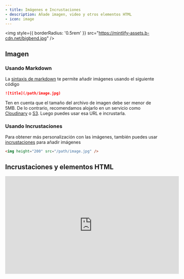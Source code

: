 ```yaml
---
- title: Imágenes e Incrustaciones
- description: Añade imagen, video y otros elementos HTML
- icon: image
---
```


<img style={{ borderRadius: '0.5rem' }} src="https://mintlify-assets.b-cdn.net/bigbend.jpg" />

## Imagen

### Usando Markdown

La [sintaxis de markdown](https://www.markdownguide.org/basic-syntax/#images) te permite añadir imágenes usando el siguiente código

```md
![title](/path/image.jpg)
```

Ten en cuenta que el tamaño del archivo de imagen debe ser menor de 5MB. De lo contrario, recomendamos alojarlo en un servicio como [Cloudinary](https://cloudinary.com/) o [S3](https://aws.amazon.com/s3/). Luego puedes usar esa URL e incrustarla.

### Usando Incrustaciones

Para obtener más personalización con las imágenes, también puedes usar [incrustaciones](/writing-content/embed) para añadir imágenes

```html
<img height="200" src="/path/image.jpg" />
```

## Incrustaciones y elementos HTML

<iframe width="560" height="315" src="https://www.youtube.com/embed/4KzFe50RQkQ" title="Reproductor de video de YouTube" frameBorder="0" allow="accelerometer; autoplay; clipboard-write; encrypted-media; gyroscope; picture-in-picture" allowFullScreen style={{ width: '100%', borderRadius: '0.5rem' }} />

<br />

<Tip>
  Mintlify soporta [etiquetas HTML en Markdown](https://www.markdownguide.org/basic-syntax/#html). Esto es útil si prefieres las etiquetas HTML a la sintaxis de Markdown, y te permite crear documentación con flexibilidad infinita.
</Tip>

### iFrames

Carga otra página HTML dentro del documento. Se usa más comúnmente para incrustar videos.

```html
<iframe src="https://www.youtube.com/embed/4KzFe50RQkQ"> </iframe>
```
